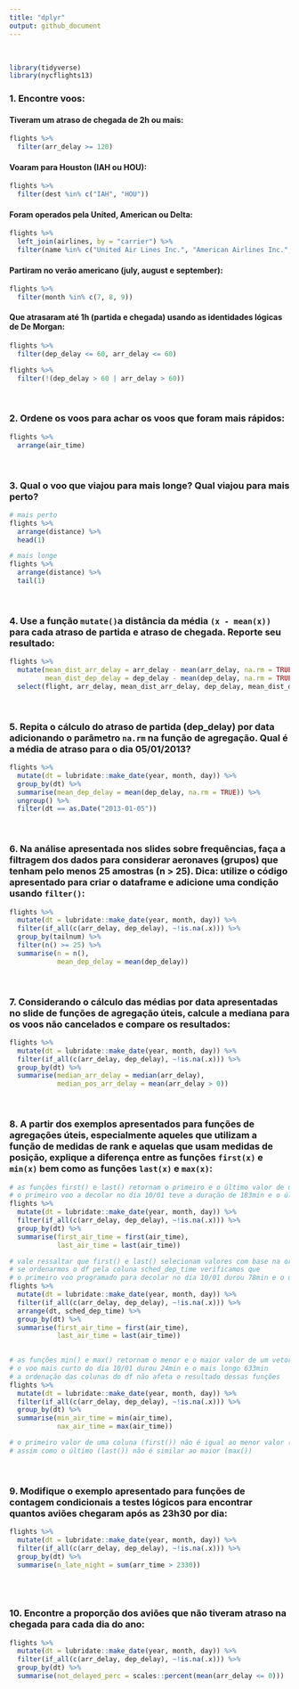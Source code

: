 ```yaml
---
title: "dplyr"
output: github_document
---
```


<br>

```r

library(tidyverse)
library(nycflights13)

```


### 1. Encontre voos:

#### Tiveram um atraso de chegada de 2h ou mais:

```r

flights %>% 
  filter(arr_delay >= 120)

```


#### Voaram para Houston (IAH ou HOU):

```r

flights %>% 
  filter(dest %in% c("IAH", "HOU"))

```


#### Foram operados pela United, American ou Delta:

```r

flights %>% 
  left_join(airlines, by = "carrier") %>% 
  filter(name %in% c("United Air Lines Inc.", "American Airlines Inc.", "Delta Air Lines Inc."))

```


#### Partiram no verão americano (july, august e september):

```r

flights %>% 
  filter(month %in% c(7, 8, 9))

```


#### Que atrasaram até 1h (partida e chegada) usando as identidades lógicas de De Morgan:

```r

flights %>% 
  filter(dep_delay <= 60, arr_delay <= 60)

flights %>% 
  filter(!(dep_delay > 60 | arr_delay > 60))

```

<br>

### 2. Ordene os voos para achar os voos que foram mais rápidos:

```r

flights %>% 
  arrange(air_time)

```


<br>

### 3. Qual o voo que viajou para mais longe? Qual viajou para mais perto?

```r

# mais perto
flights %>%
  arrange(distance) %>% 
  head(1)

# mais longe
flights %>%
  arrange(distance) %>% 
  tail(1)

```

<br>

### 4. Use a função `mutate()`a distância da média `(x - mean(x))` para cada atraso de partida e atraso de chegada. Reporte seu resultado:

```r

flights %>% 
  mutate(mean_dist_arr_delay = arr_delay - mean(arr_delay, na.rm = TRUE),
         mean_dist_dep_delay = dep_delay - mean(dep_delay, na.rm = TRUE)) %>% 
  select(flight, arr_delay, mean_dist_arr_delay, dep_delay, mean_dist_dep_delay)

```

<br>

### 5. Repita o cálculo do atraso de partida (dep_delay) por data adicionando o parâmetro `na.rm` na função de agregação. Qual é a média de atraso para o dia 05/01/2013?

```r

flights %>% 
  mutate(dt = lubridate::make_date(year, month, day)) %>% 
  group_by(dt) %>% 
  summarise(mean_dep_delay = mean(dep_delay, na.rm = TRUE)) %>% 
  ungroup() %>% 
  filter(dt == as.Date("2013-01-05"))

```

<br>

### 6. Na análise apresentada nos slides sobre frequências, faça a filtragem dos dados para considerar aeronaves (grupos) que tenham pelo menos 25 amostras (n > 25). Dica: utilize o código apresentado para criar o dataframe e adicione uma condição usando `filter()`:

```r

flights %>% 
  mutate(dt = lubridate::make_date(year, month, day)) %>% 
  filter(if_all(c(arr_delay, dep_delay), ~!is.na(.x))) %>% 
  group_by(tailnum) %>% 
  filter(n() >= 25) %>% 
  summarise(n = n(),
            mean_dep_delay = mean(dep_delay))

```

<br>

### 7. Considerando o cálculo das médias por data apresentadas no slide de funções de agregação úteis, calcule a mediana para os voos não cancelados e compare os resultados:

```r

flights %>% 
  mutate(dt = lubridate::make_date(year, month, day)) %>% 
  filter(if_all(c(arr_delay, dep_delay), ~!is.na(.x))) %>% 
  group_by(dt) %>% 
  summarise(median_arr_delay = median(arr_delay),
            median_pos_arr_delay = mean(arr_delay > 0))

```

<br>

### 8. A partir dos exemplos apresentados para funções de agregações úteis, especialmente aqueles que utilizam a função de medidas de rank e aquelas que usam medidas de posição, explique a diferença entre as funções `first(x)` e `min(x)` bem como as funções `last(x)` e `max(x)`:

```r

# as funções first() e last() retornam o primeiro e o último valor de um vetor, respectivamente
# o primeiro voo a decolar no dia 10/01 teve a duração de 183min e o último 35min
flights %>% 
  mutate(dt = lubridate::make_date(year, month, day)) %>% 
  filter(if_all(c(arr_delay, dep_delay), ~!is.na(.x))) %>%
  group_by(dt) %>%
  summarise(first_air_time = first(air_time),
            last_air_time = last(air_time))

# vale ressaltar que first() e last() selecionam valores com base na ordem em que o df está
# se ordenarmos o df pela coluna sched_dep_time verificamos que 
# o primeiro voo programado para decolar no dia 10/01 durou 78min e o último 191min
flights %>% 
  mutate(dt = lubridate::make_date(year, month, day)) %>% 
  filter(if_all(c(arr_delay, dep_delay), ~!is.na(.x))) %>%
  arrange(dt, sched_dep_time) %>% 
  group_by(dt) %>%
  summarise(first_air_time = first(air_time),
            last_air_time = last(air_time))

  
# as funções min() e max() retornam o menor e o maior valor de um vetor, respectivamente
# o voo mais curto do dia 10/01 durou 24min e o mais longo 633min
# a ordenação das colunas do df não afeta o resultado dessas funções
flights %>% 
  mutate(dt = lubridate::make_date(year, month, day)) %>% 
  filter(if_all(c(arr_delay, dep_delay), ~!is.na(.x))) %>%
  group_by(dt) %>%
  summarise(min_air_time = min(air_time),
            nax_air_time = max(air_time))

# o primeiro valor de uma coluna (first()) não é igual ao menor valor (min()) dessa mesma coluna
# assim como o último (last()) não é similar ao maior (max())

```

<br>

### 9. Modifique o exemplo apresentado para funções de contagem condicionais a testes lógicos para encontrar quantos aviões chegaram após as 23h30 por dia:

```r

flights %>% 
  mutate(dt = lubridate::make_date(year, month, day)) %>% 
  filter(if_all(c(arr_delay, dep_delay), ~!is.na(.x))) %>%
  group_by(dt) %>% 
  summarise(n_late_night = sum(arr_time > 2330))
  
```

<br>

### 10. Encontre a proporção dos aviões que não tiveram atraso na chegada para cada dia do ano:

```r

flights %>% 
  mutate(dt = lubridate::make_date(year, month, day)) %>% 
  filter(if_all(c(arr_delay, dep_delay), ~!is.na(.x))) %>%
  group_by(dt) %>% 
  summarise(not_delayed_perc = scales::percent(mean(arr_delay <= 0)))

```

